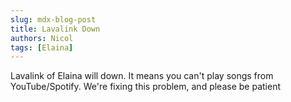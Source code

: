 ```yaml
---
slug: mdx-blog-post
title: Lavalink Down
authors: Nicol
tags: [Elaina]
---
```


Lavalink of Elaina will down. It means you can't play songs from YouTube/Spotify.
We're fixing this problem, and please be patient
